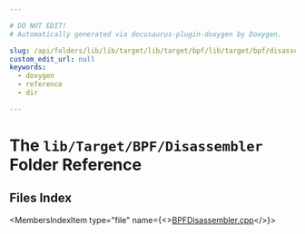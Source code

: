 ```yaml
---

# DO NOT EDIT!
# Automatically generated via docusaurus-plugin-doxygen by Doxygen.

slug: /api/folders/lib/lib/target/lib/target/bpf/lib/target/bpf/disassembler
custom_edit_url: null
keywords:
  - doxygen
  - reference
  - dir

---
```





# The `lib/Target/BPF/Disassembler` Folder Reference

<DoxygenPage pluginConfig={pluginConfig}>



## Files Index

<MembersIndex>

<MembersIndexItem
  type="file"
  name={<><a href="/docs/api/files/lib/lib/target/lib/target/bpf/lib/target/bpf/disassembler/bpfdisassembler-cpp">BPFDisassembler.cpp</a></>}>
</MembersIndexItem>

</MembersIndex>


</DoxygenPage>
